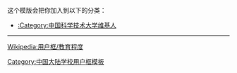 {{Userbox
  |border-c = #004D9B
  |border-s = 1
  |id-c     = white
  |id-s     = 12
  |id-fc    = #004D9B
  |info-c   = #004D9B
  |info-s   = 10
  |info-fc  = white
  |id       = '''<big>USTC</big>'''
  |info     = [[:Category:中国科学技术大学维基人|<span style="color: #FFFFFF">这个用户</span>]]是'''[[中国科学技术大学|<span class="org", style="color: #FFFFFF">中国科学技术大学</span>]]'''的校友、学生或教师。
}}

<includeonly>[[Category:中国科学技术大学维基人|{{PAGENAME}}]]</includeonly>
<noinclude>
<div style="clear:both">
这个模版会把你加入到以下的分类：
*[[:Category:中国科学技术大学维基人]]
----
[[Wikipedia:用户框/教育程度]]</div>
{{UF-hcard-part}}
[[Category:中国大陆学校用户框模板]]
</noinclude>